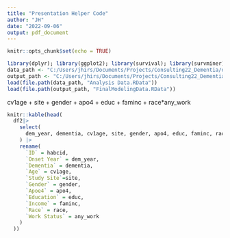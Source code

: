 ```yaml
---
title: "Presentation Helper Code"
author: "JH"
date: "2022-09-06"
output: pdf_document
---
```


```r
knitr::opts_chunk$set(echo = TRUE)
```

```r
library(dplyr); library(ggplot2); library(survival); library(survminer)
data_path <- "C:/Users/jhirs/Documents/Projects/Consulting22_Dementia/data"
output_path <- "C:/Users/jhirs/Documents/Projects/Consulting22_Dementia/Outputs/"
load(file.path(data_path, "Analysis Data.RData"))
load(file.path(output_path, "FinalModelingData.RData"))
```
cv1age + site + 
                    gender + apo4 + educ + faminc +
                    race*any_work
```r
knitr::kable(head(
  df2|>
    select(
      dem_year, dementia, cv1age, site, gender, apo4, educ, faminc, race, any_work
    ) |>
    rename(
      `ID` = habcid,
      `Onset Year` = dem_year,
      `Dementia` = dementia,
      `Age` = cv1age,
      `Study Site`=site,
      `Gender` = gender,
      `Apoe4` = apo4,
      `Education` = educ,
      `Income` = faminc,
      `Race` = race,
      `Work Status` = any_work
    )
  ))
```

